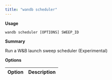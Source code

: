 ```yaml
---
title: "wandb scheduler"
---
```


**Usage**

`wandb scheduler [OPTIONS] SWEEP_ID`

**Summary**

Run a W&B launch sweep scheduler (Experimental)


**Options**

| **Option** | **Description** |
| :--- | :--- |



